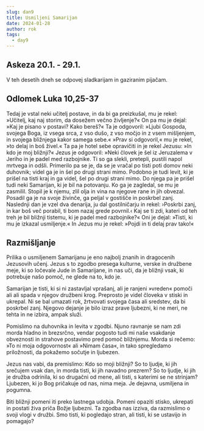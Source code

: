 ```yaml
---
slug: dan9
title: Usmiljeni Samarijan
date: 2024-01-28
author: rok
tags:
  - day9
---
```


## Askeza 20.1. - 29.1.

V teh desetih dneh se odpovej sladkarijam in gaziranim pijačam.

## Odlomek Luka 10,25-37

Tedaj je vstal neki učitelj postave, in da bi ga preizkušal, mu je rekel: »Učitelj, kaj naj storim, da dosežem večno življenje?« On pa mu je dejal: »Kaj je pisano v postavi? Kako bereš?« Ta je odgovoril: »Ljubi Gospoda, svojega Boga, iz vsega srca, z vso dušo, z vso močjo in z vsem mišljenjem, in svojega bližnjega kakor samega sebe.« »Prav si odgovoril,« mu je rekel, »to delaj in boš živel.« Ta pa je hotel sebe opravičiti in je rekel Jezusu: »In kdo je moj bližnji?« Jezus je odgovoril: »Neki človek je šel iz Jeruzalema v Jeriho in je padel med razbojnike. Ti so ga slekli, pretepli, pustili napol mrtvega in odšli. Primerilo pa se je, da se je vračal po tisti poti domov neki duhovnik; videl ga je in šel po drugi strani mimo. Podobno je tudi levit, ki je prišel na tisti kraj in ga videl, šel po drugi strani mimo. Do njega pa je prišel tudi neki Samarijan, ki je bil na potovanju. Ko ga je zagledal, se mu je zasmilil. Stopil je k njemu, zlil olja in vina na njegove rane in jih obvezal. Posadil ga je na svoje živinče, ga peljal v gostišče in poskrbel zanj. Naslednji dan je vzel dva denarija, ju dal gostilničarju in rekel: ›Poskrbi zanj, in kar boš več porabil, ti bom nazaj grede povrnil.‹ Kaj se ti zdi, kateri od teh treh je bil bližnji tistemu, ki je padel med razbojnike?« Oni je dejal: »Tisti, ki mu je izkazal usmiljenje.« In Jezus mu je rekel: »Pojdi in ti delaj prav tako!«

## Razmišljanje

Prilika o usmiljenem Samarijanu je eno najbolj znanih in dragocenih Jezusovih učenj. Jezus s to zgodbo presega kulturne, verske in družbene meje, ki so ločevale Jude in Samarijane, in nas uči, da je bližnji vsak, ki potrebuje našo pomoč, ne glede na to, kdo je.

Samarijan je tisti, ki si ni zastavljal vprašanj, ali je ranjeni »vreden« pomoči ali ali spada v njegov družbeni krog. Preprosto je videl človeka v stiski in ukrepal. Ni se bal umazati rok, žrtvovati svojega časa ali sredstev, da bi poskrbel zanj. Njegovo dejanje je bilo izraz prave ljubezni, ki ne meri, ne tehta in ne izbira, ampak služi.

Pomislimo na duhovnika in levita v zgodbi. Njuno ravnanje se nam zdi morda hladno in brezsrčno, vendar pogosto tudi mi naše vsakdanje obveznosti in strahove postavimo pred pomoč bližnjemu. Morda si rečemo: »To ni moja odgovornost« ali »Nimam časa«, in tako spregledamo priložnosti, da pokažemo sočutje in ljubezen.

Jezus nas vabi, da premislimo: Kdo so moji bližnji? So to ljudje, ki jih srečujem vsak dan, in morda tisti, ki jih navadno prezrem? So to ljudje, ki jih je družba odrinila, ki so drugačni od mene, ali tisti, s katerimi se ne strinjam? Ljubezen, ki jo Bog pričakuje od nas, nima meja. Je dejavna, usmiljena in pogumna.

Biti bližnji pomeni iti preko lastnega udobja. Pomeni opaziti stisko, ukrepati in postati živa priča Božje ljubezni. Ta zgodba nas izziva, da razmislimo o svoji vlogi v družbi. Smo tisti, ki pogledajo stran, ali tisti, ki se ustavijo in pomagajo?
